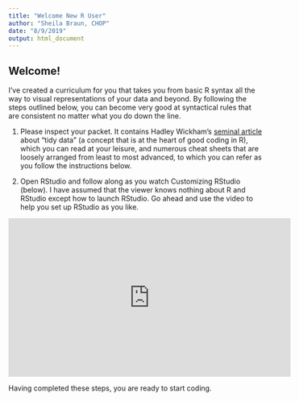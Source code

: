 ```yaml
---
title: "Welcome New R User"
author: "Sheila Braun, CHOP"
date: "8/9/2019"
output: html_document
---
```


## Welcome!

I’ve created a curriculum for you that takes you from basic R syntax all the way to visual representations of your data and beyond. By following the steps outlined below, you can become very good at syntactical rules that are consistent no matter what you do down the line.

1. Please inspect your packet. It contains Hadley Wickham’s [seminal article](https://vita.had.co.nz/papers/tidy-data.pdf) about “tidy data” (a concept that is at the heart of good coding in R), which you can read at your leisure, and numerous cheat sheets that are loosely arranged from least to most advanced, to which you can refer as you follow the instructions below.

2. Open RStudio and follow along as you watch Customizing RStudio (below). I have assumed that the viewer knows nothing about R and RStudio except how to launch RStudio. Go ahead and use the video to help you set up RStudio as you like.

<iframe width="560" height="315" src="https://storage.googleapis.com/braunsb-media/Quick%20R%20Help/Customizing%20RStudio.mp4" frameborder="0" allow="accelerometer; autoplay; encrypted-media; gyroscope; picture-in-picture" allowfullscreen></iframe>

Having completed these steps, you are ready to start coding.

